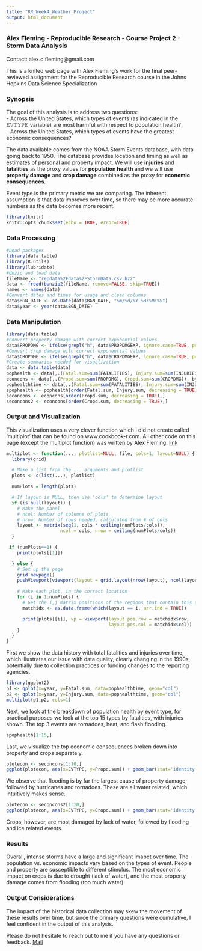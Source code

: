 ```yaml
---
title: "RR_Week4_Weather_Project"
output: html_document
---
```

### Alex Fleming - Reproducible Research - Course Project 2 - Storm Data Analysis
Contact: alex.c.fleming@gmail.com

This is a knited web page with Alex Fleming's work for the final peer-reviewed assignment for the Reproducible Research course in the Johns Hopkins Data Science Specialization

### Synopsis
The goal of this analysis is to address two questions:  
- Across the United States, which types of events (as indicated in the 𝙴𝚅𝚃𝚈𝙿𝙴 variable) are most harmful with respect to population health?  
- Across the United States, which types of events have the greatest economic consequences?  

The data available comes from the NOAA Storm Events database, with data going back to 1950. The database provides location and timing as well as estimates of personal and property impact. We will use **injuries** and **fatalities** as the proxy values for **population health** and we will use **property damage** and **crop damage** combined as the proxy for **economic consequences**. 

Event type is the primary metric we are comparing. The inherent assumption is that data improves over time, so there may be more accurate numbers as the data becomes more recent.

```r
library(knitr)
knitr::opts_chunk$set(echo = TRUE, error=TRUE)
```

### Data Processing
```r
#Load packages
library(data.table)
library(R.utils)
library(lubridate)
#Unzip and load data
fileName <- "repdata%2Fdata%2FStormData.csv.bz2"
data <- fread(bunzip2(fileName, remove=FALSE, skip=TRUE))
names <- names(data)
#Convert dates and times for usage and clean columns
data$BGN_DATE <- as.Date(data$BGN_DATE, "%m/%d/%Y %H:%M:%S")
data$year <- year(data$BGN_DATE)
```

### Data Manipulation

```r
library(data.table)
#Convert property damage with correct exponential values
data$PROPDMG <- ifelse(grepl("h", data$PROPDMGEXP, ignore.case=TRUE, perl=TRUE), data$PROPDMG*100, ifelse(grepl("k", data$PROPDMGEXP, ignore.case=TRUE, perl=TRUE), data$PROPDMG*1000, ifelse(grepl("m", data$PROPDMGEXP, ignore.case=TRUE, perl=TRUE), data$PROPDMG*1000000, ifelse(grepl("b", data$PROPDMGEXP, ignore.case=TRUE, perl=TRUE), data$PROPDMG*1000000000, ifelse(grepl("", data$PROPDMGEXP, ignore.case=TRUE, perl=TRUE),0,NA)))))
#Convert crop damage with correct exponential values
data$CROPDMG <- ifelse(grepl("h", data$CROPDMGEXP, ignore.case=TRUE, perl=TRUE), data$CROPDMG*100, ifelse(grepl("k", data$CROPDMGEXP, ignore.case=TRUE, perl=TRUE), data$CROPDMG*1000, ifelse(grepl("m", data$CROPDMGEXP, ignore.case=TRUE, perl=TRUE), data$CROPDMG*1000000, ifelse(grepl("b", data$CROPDMGEXP, ignore.case=TRUE, perl=TRUE), data$CROPDMG*1000000000, ifelse(grepl("", data$CROPDMGEXP, ignore.case=TRUE, perl=TRUE),0,NA)))))
#Create summaries needed for visualization
data <- data.table(data)
pophealth <- data[,.(Fatal.sum=sum(FATALITIES), Injury.sum=sum(INJURIES)), by=EVTYPE]
econcons <- data[,.(Propd.sum=sum(PROPDMG), Cropd.sum=sum(CROPDMG)), by=EVTYPE]
pophealthtime <- data[,.(Fatal.sum=sum(FATALITIES), Injury.sum=sum(INJURIES)), by=year]
spophealth <- pophealth[order(Fatal.sum, Injury.sum, decreasing = TRUE),]
seconcons <- econcons[order(Propd.sum, decreasing = TRUE),]
seconcons2 <- econcons[order(Cropd.sum, decreasing = TRUE),]
```

### Output and Visualization

This visualization uses a very clever function which I did not create called 'multiplot' that can be found on www.cookbook-r.com. All other code on this page (except the multiplot function) was written by Alex Fleming. [link](http://www.cookbook-r.com/Graphs/Multiple_graphs_on_one_page_(ggplot2)/)

```r
multiplot <- function(..., plotlist=NULL, file, cols=1, layout=NULL) {
  library(grid)

  # Make a list from the ... arguments and plotlist
  plots <- c(list(...), plotlist)

  numPlots = length(plots)

  # If layout is NULL, then use 'cols' to determine layout
  if (is.null(layout)) {
    # Make the panel
    # ncol: Number of columns of plots
    # nrow: Number of rows needed, calculated from # of cols
    layout <- matrix(seq(1, cols * ceiling(numPlots/cols)),
                    ncol = cols, nrow = ceiling(numPlots/cols))
  }

 if (numPlots==1) {
    print(plots[[1]])

  } else {
    # Set up the page
    grid.newpage()
    pushViewport(viewport(layout = grid.layout(nrow(layout), ncol(layout))))

    # Make each plot, in the correct location
    for (i in 1:numPlots) {
      # Get the i,j matrix positions of the regions that contain this subplot
      matchidx <- as.data.frame(which(layout == i, arr.ind = TRUE))

      print(plots[[i]], vp = viewport(layout.pos.row = matchidx$row,
                                      layout.pos.col = matchidx$col))
    }
  }
}
```

First we show the data history with total fatalities and injuries over time, which illustrates our issue with data quality, clearly changing in the 1990s, potentially due to collection practices or funding changes to the reporting agencies.

```r
library(ggplot2)
p1 <- qplot(x=year, y=Fatal.sum, data=pophealthtime, geom="col")
p2 <- qplot(x=year, y=Injury.sum, data=pophealthtime, geom="col")
multiplot(p1,p2, cols=1)
```

Next, we look at the breakdown of population health by event type, for practical purposes we look at the top 15 types by fatalities, with injuries shown. The top 3 events are tornadoes, heat, and flash flooding.

```r
spophealth[1:15,]
```

Last, we visualize the top economic consequences broken down into property and crops separately.

```r
plotecon <- seconcons[1:10,]
ggplot(plotecon, aes(x=EVTYPE, y=Propd.sum)) + geom_bar(stat='identity') + coord_flip() + labs(x="Event Type", y="Sum of Property Damage")
```

We observe that flooding is by far the largest cause of property damage, followed by hurricanes and tornadoes. These are all water related, which intuitively makes sense.

```r
plotecon <- seconcons2[1:10,]
ggplot(plotecon, aes(x=EVTYPE, y=Cropd.sum)) + geom_bar(stat='identity') + coord_flip() + labs(x="Event Type", y="Sum of Crop Damage")
```

Crops, however, are most damaged by lack of water, followed by flooding and ice related events.

### Results

Overall, intense storms have a large and significant imapct over time. The population vs. economic impacts vary based on the types of event. People and property are susceptible to different stimulus. The most economic impact on crops is due to drought (lack of water), and the most property damage comes from flooding (too much water).

### Output Considerations

The impact of the historical data collection may skew the movement of these results over time, but since the primary questions were cumulative, I feel confident in the output of this analysis.

Please do not hesitate to reach out to me if you have any questions or feedback. [Mail](mailto:alex.c.fleming@gmail.com)

